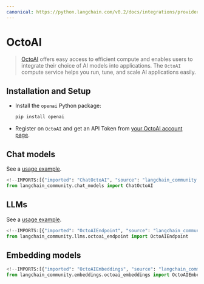 ```yaml
---
canonical: https://python.langchain.com/v0.2/docs/integrations/providers/octoai/
---
```


# OctoAI

> [OctoAI](https://docs.octoai.cloud/docs) offers easy access to efficient compute
and enables users to integrate their choice of AI models into applications.
The `OctoAI` compute service helps you run, tune, and scale AI applications easily.

## Installation and Setup

- Install the `openai` Python package:
  ```bash
  pip install openai
  ```
- Register on `OctoAI` and get an API Token from [your OctoAI account page](https://octoai.cloud/settings).

## Chat models

See a [usage example](/docs/integrations/chat/octoai).

```python
<!--IMPORTS:[{"imported": "ChatOctoAI", "source": "langchain_community.chat_models", "docs": "https://api.python.langchain.com/en/latest/chat_models/langchain_community.chat_models.octoai.ChatOctoAI.html", "title": "OctoAI"}]-->
from langchain_community.chat_models import ChatOctoAI
```

## LLMs

See a [usage example](/docs/integrations/llms/octoai).

```python
<!--IMPORTS:[{"imported": "OctoAIEndpoint", "source": "langchain_community.llms.octoai_endpoint", "docs": "https://api.python.langchain.com/en/latest/llms/langchain_community.llms.octoai_endpoint.OctoAIEndpoint.html", "title": "OctoAI"}]-->
from langchain_community.llms.octoai_endpoint import OctoAIEndpoint
```

## Embedding models

```python
<!--IMPORTS:[{"imported": "OctoAIEmbeddings", "source": "langchain_community.embeddings.octoai_embeddings", "docs": "https://api.python.langchain.com/en/latest/embeddings/langchain_community.embeddings.octoai_embeddings.OctoAIEmbeddings.html", "title": "OctoAI"}]-->
from langchain_community.embeddings.octoai_embeddings import OctoAIEmbeddings
```